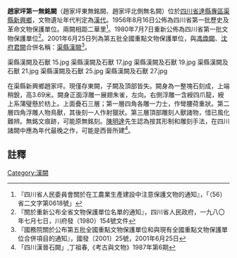 {{msg:四川省文物保護單位
|名稱 = 趙家坪第一無銘闕及第二無銘闕
|編號 = 34
|圖片 = 渠縣漢闕及石獸 13.jpg
|級別 = S01
|分類 = 
|時代 = [[漢代|漢代]]
|地点 = [[四川省|四川省]][[達縣專區|達縣專區]][[渠縣|渠縣]][[新興鄉|新興鄉]]
|坐標 =
|登錄 = 1956年8月16日
}}
{{msg:四川省文物保護單位
|名稱 = 趙家坪第一無銘闕及第二無銘闕
|編號 = 66
|圖片 = 渠縣漢闕及石獸 23.jpg
|級別 = S1
|分類 = 
|時代 = [[漢代|漢代]]
|地点 = [[四川省|四川省]][[渠縣|渠縣]]
|坐標 =
|登錄 = 1980年7月7日
}}
{{msg:四川省文物保護單位
|名稱 = 趙家村漢闕、王家坪漢闕、蒲家灣漢闕
|編號 = 13
|圖片 = 渠縣漢闕及石獸 29.jpg
|級別 = 105
|分類 = 
|時代 = 漢
|地点 = [[四川省|四川省]][[渠縣|渠縣]]
|坐標 =
|登錄 = 2001年6月25日
}}
'''趙家坪第一無銘闕'''（趙家坪東無銘闕、趙家坪北側無名闕）位於[[四川省|四川省]][[達縣專區|達縣專區]][[渠縣|渠縣]][[新興鄉|新興鄉]]，文物遺址年代判定為[[漢代|漢代]]。1956年8月16日公佈為四川省第一批歷史及革命文物保護單位。兩闕相距二華里<ref>『四川省人民委員會關於在工農業生產建設中注意保護文物的通知』，「（56）省二文字第0618號」</ref>。1980年7月7日重新公佈為四川省第一批文物保護單位<ref>『關於重新公布全省文物保護單位名單的通知』，四川省人民政府，一九八〇年七月七日，川府發（1980）154號文件</ref>。2001年6月25日列為第五批全國重點文物保護單位，與[[馮煥闕|馮煥闕]]、[[沈府君闕|沈府君闕]]合併名稱：[[渠縣漢闕|渠縣漢闕]]<ref>『國務院關於公布第五批全國重點文物保護單位和與現有全國重點文物保護單位合併項目的通知』，國發〔2001〕25號，2001年6月25日</ref>。
<gallery>
渠縣漢闕及石獸 15.jpg
渠縣漢闕及石獸 17.jpg
渠縣漢闕及石獸 19.jpg
渠縣漢闕及石獸 21.jpg
渠縣漢闕及石獸 25.jpg
渠縣漢闕及石獸 27.jpg
</gallery>
在渠縣新興鄉趙家坪。現僅存東闕，子闕及頂部皆失。闕身為一整塊石刻成，上端稍銳，高3.69米。闕身正面浮雕一展翅朱雀，左向。右側浮雕一含綬四爪龍，綬上系蒲璧懸於枋上。上面疊石三層；第一層四角各雕一力士，作彎腰荷重狀。第二層四角浮雕人物鳥獸，其後刻一人作射獵狀。第三層頂部雕刻人獸諸物，惜已風化難辨。無銘文痕跡，可能原無銘刻。[[陳明達|陳明達]]先生認為按其形制和雕刻手法，在四川諸闕中應為年代最晚之作，可能是西晉所建<ref>「四川漢晉石闕」,丁祖春,《考古與文物》1987年第6期</ref>。
==註釋==
{{reflist}}
{{文物保護單位小作品}}

[[Category:漢闕|Category:漢闕]]